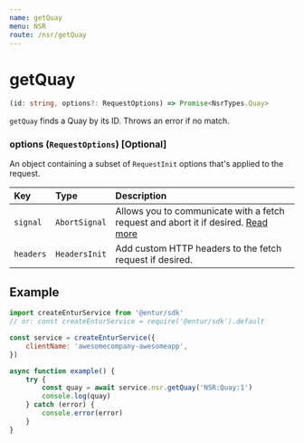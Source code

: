 ```yaml
---
name: getQuay
menu: NSR
route: /nsr/getQuay
---
```


# getQuay

```typescript
(id: string, options?: RequestOptions) => Promise<NsrTypes.Quay>
```

`getQuay` finds a Quay by its ID. Throws an error if no match.

### options (`RequestOptions`) [Optional]

An object containing a subset of `RequestInit` options that's applied to the request.

| Key       | Type          | Description                                                                                                                                       |
| :-------- | :------------ | :------------------------------------------------------------------------------------------------------------------------------------------------ |
| `signal`  | `AbortSignal` | Allows you to communicate with a fetch request and abort it if desired. [Read more](https://developer.mozilla.org/en-US/docs/Web/API/AbortSignal) |
| `headers` | `HeadersInit` | Add custom HTTP headers to the fetch request if desired.                                                                                          |

## Example

```javascript
import createEnturService from '@entur/sdk'
// or: const createEnturService = require('@entur/sdk').default

const service = createEnturService({
    clientName: 'awesomecompany-awesomeapp',
})

async function example() {
    try {
        const quay = await service.nsr.getQuay('NSR:Quay:1')
        console.log(quay)
    } catch (error) {
        console.error(error)
    }
}
```
